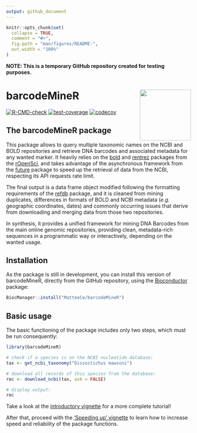 ```yaml
---
output: github_document
---
```


<!-- README.md is generated from README.Rmd. Please edit that file -->

```r
knitr::opts_chunk$set(
  collapse = TRUE,
  comment = "#>",
  fig.path = "man/figures/README-",
  out.width = "100%"
)
```

**NOTE: This is a temporary GitHub repository created for testing purposes.**

# barcodeMineR <img src="man/figures/logo.png" align="right" height="139" alt="" />

<!-- badges: start -->
[![R-CMD-check](https://github.com/MatteoCe/barcodeMineR/actions/workflows/R-CMD-check.yaml/badge.svg)](https://github.com/MatteoCe/barcodeMineR/actions/workflows/R-CMD-check.yaml)
[![test-coverage](https://github.com/MatteoCe/barcodeMineR/actions/workflows/test-coverage.yaml/badge.svg)](https://github.com/MatteoCe/barcodeMineR/actions/workflows/test-coverage.yaml)
[![codecov](https://codecov.io/gh/MatteoCe/barcodeMineR/graph/badge.svg?token=62OUVOL8MP)](https://codecov.io/gh/MatteoCe/barcodeMineR)
<!-- badges: end -->

## The barcodeMineR package

This package allows to query multiple taxonomic names on the NCBI and BOLD repositories and retrieve DNA barcodes and associated metadata for any wanted marker. It heavily relies on the [bold](https://github.com/ropensci/bold) and [rentrez](https://github.com/ropensci) packages from the [rOpenSci](https://ropensci.org/), and takes advantage of the asynchronous framework from the [future](https://github.com/HenrikBengtsson/future) package to speed up the retrieval of data from the NCBI, respecting its API requests rate limit.

The final output is a data frame object modified following the formatting requirements of the [refdb](https://github.com/fkeck/refdb) package, and it is cleaned from mining duplicates, differences in formats of BOLD and NCBI metadata (*e.g.* geographic coordinates, dates) and commonly occurring issues that derive from downloading and merging data from those two repositories.

In synthesis, it provides a unified framework for mining DNA Barcodes from the main online genomic repositories, providing clean, metadata-rich sequences in a programmatic way or interactively, depending on the wanted usage.

## Installation

As the package is still in development, you can install this version of barcodeMineR, directly from the GitHub repository, using the [Bioconductor](https://www.bioconductor.org/install/) package:

``` r
BiocManager::install("MatteoCe/barcodeMineR")
```

## Basic usage

The basic functioning of the package includes only two steps, which must be run consequently:

```r
library(barcodeMineR)

# check if a species is on the NCBI nucleotide database:
tax <- get_ncbi_taxonomy("Dissostichus mawsoni")

# download all records of this species from the database:
rec <- download_ncbi(tax, ask = FALSE)

# display output:
rec

```

Take a look at the [introductory vignette](https://matteoce.github.io/barcodeMineR/articles/intro_barcodeMineR.html) for a more complete tutorial!

After that, proceed with the ['Speeding up' vignette](https://matteoce.github.io/barcodeMineR/articles/api_rate_barcodeMineR.html) to learn how to increase speed and reliability of the package functions.


